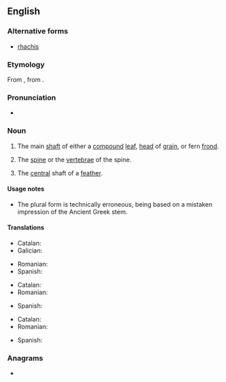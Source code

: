 ==English==
{{wikipedia}}

===Alternative forms===
* [[rhachis]]

===Etymology===
From {{etyl|NL.|en}}, from {{etyl|grc|en}} {{m|grc|ῥάχις||spine, ridge}}.

===Pronunciation===
* {{a|UK|US}} {{IPA|/ˈɹeɪkɪs/|lang=en}}

===Noun===
{{en-noun|rachises|rachides}}

# {{lb|en|botany}} The main [[shaft]] of either a [[compound]] [[leaf]], [[head]] of [[grain]], or fern [[frond]].
# {{lb|en|zoology|anatomy}} The [[spine]] or the [[vertebrae]] of the spine.
# {{lb|en|ornithology}} The [[central]] shaft of a [[feather]].

====Usage notes====
* The plural form {{m|en|rachides}} is technically erroneous, being based on a mistaken impression of the Ancient Greek stem.

====Translations====
{{trans-top|main shaft of a compound leaf or head of grain}}
* Catalan: {{t+|ca|raquis|m}}
* Galician: {{t+|gl|raque|m}}
{{trans-mid}}
* Romanian: {{t+|ro|rahis|n}}
* Spanish: {{t+|es|raquis|m}}
{{trans-bottom}}

{{trans-top|spine}}
* Catalan: {{t+|ca|raquis|m}}
* Romanian: {{t+|ro|rahis|n}}
{{trans-mid}}
* Spanish: {{t+|es|raquis|m}}
{{trans-bottom}}

{{trans-top|central shaft of a feather}}
* Catalan: {{t+|ca|raquis|m}}
* Romanian: {{t+|ro|rahis|n}}
{{trans-mid}}
* Spanish: {{t+|es|raquis|m}}
{{trans-bottom}}

===Anagrams===
* {{anagrams|en|Charis|Sirach|chairs}}